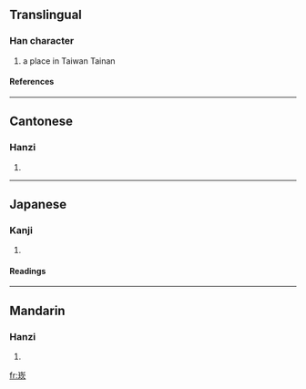 ==Translingual==
===Han character===
{{Han char|rn=46|rad=山|as=07|sn=10|four=2218<sub>7</sub>|canj=山土弓人 (UGNO)}}
# a place in Taiwan Tainan
====References====
{{Han ref|kx=0312.301|hdz=10772.130|uh=5D01|ud=23809|bh=AE72|bd=44658}}
----
==Cantonese==
===Hanzi===
{{yue-hanzi|jyut=|y=ham3}}
# {{defn|Cantonese}}
----
==Japanese==
===Kanji===
{{ja-kanji|grade=|rs=山07}}
# {{defn|Japanese}} 
====Readings====
{{ja-readings|on=[[かん]] (kan)|kun=[[く]] (ku), [[ぼみ]] (bomi)}}
----
==Mandarin==
===Hanzi===
{{cmn-hanzi|pin=[[kǎn]] (kan3)|wg=k'an<sup>3</sup>}}
# {{defn|Mandarin}}

[[fr:崁]]